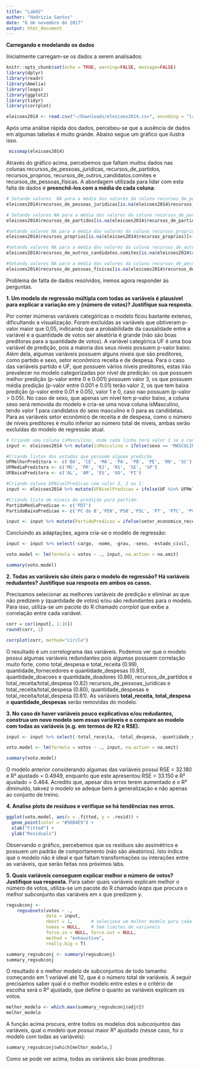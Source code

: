 ```yaml
---
title: "Lab02"
author: "Hadrizia Santos"
date: "6 de novembro de 2017"
output: html_document
---
```


**Carregando e modelando os dados**

Inicialmente carregam-se os dados a serem analisados:
  
```r
knitr::opts_chunk$set(echo = TRUE, warning=FALSE, message=FALSE)
library(dplyr)
library(readr)
library(Amelia)
library(leaps)
library(ggplot2)
library(tidyr)
library(corrplot)

eleicoes2014 <- read.csv("~/Downloads/eleicoes2014.csv", encoding = "latin1")
```
  
  Após uma análise rápida dos dados, percebeu-se que a ausência de dados em algumas tabelas é muito grande. Abaixo segue um gráfico que ilustra isso. 
  
```r
 missmap(eleicoes2014)
```

  Através do gráfico acima, percebemos que faltam muitos dados nas colunas recursos_de_pessoas_juridicas, recursos_de_partidos, recursos_proprios, recursos_de_outros_candidatos.comites e recursos_de_pessoas_físicas. A abordagem utilizada para lidar com esta falta de dados é **preenchê-los com a média de cada coluna**:

```r
# Setando valores  NA para a média dos valores da coluna recursos_de_pessoas_juridicas
eleicoes2014$recursos_de_pessoas_juridicas[is.na(eleicoes2014$recursos_de_pessoas_juridicas)]<-median (eleicoes2014$recursos_de_pessoas_juridicas, na.rm = TRUE)

# Setando valores NA para a média dos valores da coluna recursos_de_partidos 
eleicoes2014$recursos_de_partidos[is.na(eleicoes2014$recursos_de_partidos)]<-median (eleicoes2014$recursos_de_partidos, na.rm = TRUE)

#Setando valores NA para a média dos valores da coluna recursos_proprios
eleicoes2014$recursos_proprios[is.na(eleicoes2014$recursos_proprios)]<-median (eleicoes2014$recursos_proprios, na.rm = TRUE)

#Setando valores NA para a média dos valores da coluna recursos_de_outros_candidatos.comites
eleicoes2014$recursos_de_outros_candidatos.comites[is.na(eleicoes2014$recursos_de_outros_candidatos.comites)]<-median (eleicoes2014$recursos_de_outros_candidatos.comites, na.rm = TRUE)

#Setando valores NA para a média dos valores da coluna recursos_de_pessoas_físicas.
eleicoes2014$recursos_de_pessoas_físicas[is.na(eleicoes2014$recursos_de_pessoas_físicas)]<-median (eleicoes2014$recursos_de_pessoas_físicas, na.rm = TRUE)
```

Problema de falta de dados resolvidos, iremos agora responder às perguntas.

**1. Um modelo de regressão múltipla com todas as variáveis é plausível para explicar a variação em y (número de votos)? Justifique sua resposta.**

  Por conter inúmeras variáveis categóricas o modelo ficou bastante extenso, dificultando a visualização. Foram excluídas as variáveis que obtiveram p-valor maior que 0,05, indicando que a probabilidade da causalidade entre a variável e a quantidade de votos ser aleatória é grande (não são boas preditoras para a quantidade de votos).
  A variável categórica UF é uma boa variável de predição, pois a maioria dos seus níveis possuem p-valor baixo. Além dela, algumas variáveis possuem alguns níveis que são preditores, como partido e sexo, setor econômico receita e de despesa. 
  Para o caso das variáveis partido e UF, que possuem vários níveis preditores, estas irão prevalecer no modelo categorizadas por nível de predição: os que possuem melhor predição (p-valor entre 0 e 0.001) possuem valor 3, os que possuem média predição (p-valor entre 0.001 e 0.01) terão valor 2, os que tem baixa predição (p-valor entre 0.01 e 0.05), valor 1 e 0, caso nao possuam (p-valor > 0.05).
  No caso de sexo, que apenas um nível tem p-valor baixo, a coluna sexo será removida do modelo e cria-se uma nova coluna isMasculino, tendo valor 1 para candidatos do sexo masculino e 0 para as candidatas. Para as variáveis setor econômico de receita e de despesa, como o número de níveis preditores é muito inferior ao número total de níveis, ambas serão excluídas do modelo de regressão atual. 
  
```r
# Criando uma coluna isMasculino, onde cada linha terá valor 1 se o candidato for homem ou 0, caso for mulher.
input <- eleicoes2014 %>% mutate(isMasculino = ifelse(sexo == 'MASCULINO', 1, ifelse(sexo == 'FEMININO', 0, 0)))

#Criando listas dos estados que possuem alguma predição
UFMelhorPreditora <- c('BA', 'CE', 'MA', 'PA', 'PB', 'PE', 'RN', 'SC')
UFMediaPreditora <- c('MG', 'PR', 'RJ', 'RS', 'SE', 'SP')
UFBaixaPreditora <- c('AL', 'AM', 'ES', 'GO', 'PI')

#Criando coluna UFNivelPredicao com valor 3, 2 ou 1:
input <- eleicoes2014 %>% mutate(UFNivelPredicao = ifelse(UF %in% UFMelhorPreditora, 3, ifelse(UF %in% UFMediaPreditora, 2, ifelse(UF %in% UFBaixaPreditora, 1, 0))))

#Criando lista de níveis de predição para partido:
PartidoMediaPredicao <- c('PDT')
PartidoBaixaPredicao <- c('PC do B','PEN','PSB','PSL', 'PT', 'PTC', 'PV')

input <- input %>% mutate(PartidoPredicao = ifelse(setor_economico_receita == 'Comércio atacadista de produtos alimentícios em geral', 1, 0)) 

```
  
  Concluindo as adaptações, agora cria-se o modelo de regressão:

```r
input <- input %>% select(-cargo, -nome, -grau, -sexo, -estado_civil, -sequencial_candidato, -numero_cadidato, -idade, -setor_economico_receita, -setor_economico_despesa, -UF, -partido)

voto.model <- lm(formula = votos ~ ., input, na.action = na.omit)

summary(voto.model)
```

**2. Todas as variáveis são úteis para o modelo de regressão? Há variáveis redudantes? Justifique sua resposta em ambos os casos.**

  Precisamos selecionar as melhores variáveis de predição e eliminar as que não predizem y (quantidade de votos) e/ou são redundantes para o modelo. Para isso, utiliza-se um pacote do R chamado *corrplot* que exibe a correlação entre cada variável.
  
```r
corr = cor(input[, 1:16])
round(corr, 2)

corrplot(corr, method="circle")
```

  O resultado é um correlograma das variáveis. Podemos ver que o modelo possui algumas variáveis redundantes pois algumas possuem correlação muito forte, como total_despesa e total_receita (0.99), quantidade_fornecedores e quantidade_despesas (0.93), quantidade_doacoes e quantidade_doadores (0.86), recursos_de_partidos e total_receita/total_despesa (0.82) recursos_de_pessoas_juridicas e total_receita/total_despesa (0.80), quantidade_despesas e total_receita/total_despesa (0.81). As variáveis **total_receita, total_despesa ** e **quantidade_despesas** serão removidas do modelo.
  
**3. No caso de haver variáveis pouco explicativas e/ou redudantes, construa um novo modelo sem essas variáveis e o compare ao modelo com todas as variáveis (e.g. em termos de R2 e RSE).**

```r
input <- input %>% select(-total_receita, -total_despesa, -quantidade_despesas)

voto.model <- lm(formula = votos ~ ., input, na.action = na.omit)

summary(voto.model)
```
  
  O modelo anterior considerando algumas das variáveis possui RSE = 32.180 e R² ajustado = 0.4949, enquanto que este apresentou RSE = 33.150 e R² ajustado = 0.464. Acredito que, apesar dos erros terem aumentado e o R² diminuído, takvez o modelo se adeque bem à generalização e não apenas ao conjunto de treino.
  
**4. Analise plots de resíduos e verifique se há tendências nos erros.**

```r
ggplot(voto.model, aes(x = .fitted, y = .resid)) + 
  geom_point(color = "#56B4E9") + 
  xlab("Fitted") + 
  ylab("Residuals")
```
  
  Observando o gráfico, percebemos que os resíduos são assimétrico e possuem um padrão de comportamento (não são aleatórios). Isto indica que o modelo não é ideal e que faltam transformações ou interações entre as variáveis, que serão feitas nos próximos labs.

**5. Quais variáveis conseguem explicar melhor o número de votos? Justifique sua resposta.**
  Para saber quais variáveis explicam melhor o número de votos, utiliza-se um pacote do R chamado *leaps* que procura o melhor subconjunto das variáveis em x que predizem y.

```r
regsubconj <-
    regsubsets(votos ~ .,
               data = input,
               nbest = 1,       # seleciona um melhor modelo para cada numero de preditores
               nvmax = NULL,    # Sem limites de variaveis
               force.in = NULL, force.out = NULL,
               method = "exhaustive",
               really.big = T)

summary_regsubconj <- summary(regsubconj)
summary_regsubconj
```

  O resultado é o melhor modelo de subconjuntos de todo tamanho começando em 1 variável até 12, que é o número total de variáveis. A seguir precisamos saber qual é o melhor modelo entre estes e o critério de escolha será o R² ajustado, que define o quanto as variáveis explicam os votos.
  
```r
melhor_modelo <- which.max(summary_regsubconj$adjr2)
melhor_modelo
```

  A função acima procura, entre todos os modelos dos subconjuntos das variáveis, qual o modelo que possui maior R² ajustado (nesse caso, foi o modelo com todas as variáveis):
  
```r
summary_regsubconj$which[melhor_modelo,]
```
  Como se pode ver acima, todas as variáveis são boas preditoras.
  